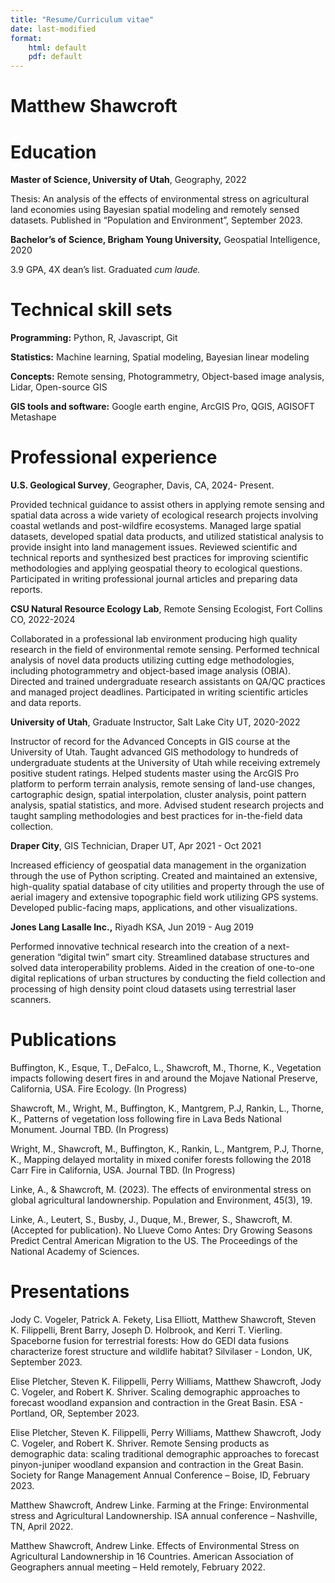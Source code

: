 ```yaml
---
title: "Resume/Curriculum vitae"
date: last-modified
format:
    html: default 
    pdf: default
---
```


# Matthew Shawcroft

# Education

**Master of Science, University of Utah**, Geography, 2022

Thesis: An analysis of the effects of environmental stress on agricultural land economies using Bayesian spatial modeling and remotely sensed datasets. Published in “Population and Environment”, September 2023.

**Bachelor's of Science, Brigham Young University,** Geospatial Intelligence, 2020

3.9 GPA, 4X dean's list. Graduated *cum laude.*

# Technical skill sets

**Programming:** Python, R, Javascript, Git

**Statistics:** Machine learning, Spatial modeling, Bayesian linear modeling

**Concepts:** Remote sensing, Photogrammetry, Object-based image analysis, Lidar, Open-source GIS

**GIS tools and software:** Google earth engine, ArcGIS Pro, QGIS, AGISOFT Metashape

# Professional experience

**U.S. Geological Survey**, Geographer, Davis, CA, 2024- Present.

Provided technical guidance to assist others in applying remote sensing and spatial data across a wide variety of ecological research projects involving coastal wetlands and post-wildfire ecosystems. Managed large spatial datasets, developed spatial data products, and utilized statistical analysis to provide insight into land management issues. Reviewed scientific and technical reports and synthesized best practices for improving scientific methodologies and applying geospatial theory to ecological questions. Participated in writing professional journal articles and preparing data reports.

**CSU Natural Resource Ecology Lab**, Remote Sensing Ecologist, Fort Collins CO, 2022-2024

Collaborated in a professional lab environment producing high quality research in the field of environmental remote sensing. Performed technical analysis of novel data products utilizing cutting edge methodologies, including photogrammetry and object-based image analysis (OBIA). Directed and trained undergraduate research assistants on QA/QC practices and managed project deadlines. Participated in writing scientific articles and data reports.

**University of Utah**, Graduate Instructor, Salt Lake City UT, 2020-2022

Instructor of record for the Advanced Concepts in GIS course at the University of Utah. Taught advanced GIS methodology to hundreds of undergraduate students at the University of Utah while receiving extremely positive student ratings. Helped students master using the ArcGIS Pro platform to perform terrain analysis, remote sensing of land-use changes, cartographic design, spatial interpolation, cluster analysis, point pattern analysis, spatial statistics, and more. Advised student research projects and taught sampling methodologies and best practices for in-the-field data collection.

**Draper City**, GIS Technician, Draper UT, Apr 2021 - Oct 2021

Increased efficiency of geospatial data management in the organization through the use of Python scripting. Created and maintained an extensive, high-quality spatial database of city utilities and property through the use of aerial imagery and extensive topographic field work utilizing GPS systems. Developed public-facing maps, applications, and other visualizations.

**Jones Lang Lasalle Inc.,** Riyadh KSA, Jun 2019 - Aug 2019

Performed innovative technical research into the creation of a next-generation “digital twin” smart city. Streamlined database structures and solved data interoperability problems. Aided in the creation of one-to-one digital replications of urban structures by conducting the field collection and processing of high density point cloud datasets using terrestrial laser scanners.

# Publications

Buffington, K., Esque, T., DeFalco, L., Shawcroft, M., Thorne, K., Vegetation impacts following desert fires in and around the Mojave National Preserve, California, USA. Fire Ecology. (In Progress)

Shawcroft, M., Wright, M., Buffington, K., Mantgrem, P.J, Rankin, L., Thorne, K., Patterns of vegetation loss following fire in Lava Beds National Monument. Journal TBD. (In Progress)

Wright, M., Shawcroft, M., Buffington, K., Rankin, L., Mantgrem, P.J, Thorne, K., Mapping delayed mortality in mixed conifer forests following the 2018 Carr Fire in California, USA. Journal TBD. (In Progress)

Linke, A., & Shawcroft, M. (2023). The effects of environmental stress on global agricultural landownership. Population and Environment, 45(3), 19.

Linke, A., Leutert, S., Busby, J., Duque, M., Brewer, S., Shawcroft, M. (Accepted for publication). No Llueve Como Antes: Dry Growing Seasons Predict Central American Migration to the US. The Proceedings of the National Academy of Sciences.

# Presentations

Jody C. Vogeler, Patrick A. Fekety, Lisa Elliott, Matthew Shawcroft, Steven K. Filippelli, Brent Barry, Joseph D. Holbrook, and Kerri T. Vierling.  Spaceborne fusion for terrestrial forests: How do GEDI data fusions characterize forest structure and wildlife habitat? Silvilaser - London, UK, September 2023.

Elise Pletcher, Steven K. Filippelli, Perry Williams, Matthew Shawcroft, Jody C. Vogeler, and Robert K. Shriver. Scaling demographic approaches to forecast woodland expansion and contraction in the Great Basin. ESA - Portland, OR, September 2023.

Elise Pletcher, Steven K. Filippelli, Perry Williams, Matthew Shawcroft, Jody C. Vogeler, and Robert K. Shriver. Remote Sensing products as demographic data: scaling traditional demographic approaches to forecast pinyon-juniper woodland expansion and contraction in the Great Basin. Society for Range Management Annual Conference – Boise, ID, February 2023.

Matthew Shawcroft, Andrew Linke. Farming at the Fringe: Environmental stress and Agricultural Landownership. ISA annual conference – Nashville, TN, April 2022.

Matthew Shawcroft, Andrew Linke. Effects of Environmental Stress on Agricultural Landownership in 16 Countries. American Association of Geographers annual meeting – Held remotely, February 2022.